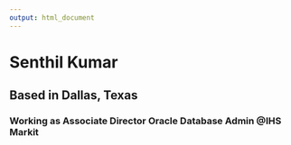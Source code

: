 ```yaml
---
output: html_document
---
```





#                                                                                                                                           Senthil Kumar
## Based in Dallas, Texas
### Working as Associate Director Oracle Database Admin @IHS Markit


